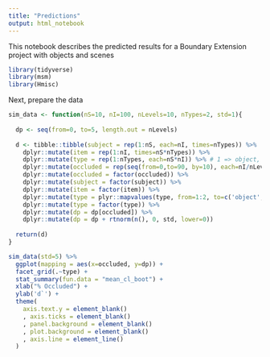 ```yaml
---
title: "Predictions"
output: html_notebook
---
```


This notebook describes the predicted results for a Boundary Extension project with objects and scenes

```r
library(tidyverse)
library(msm)
library(Hmisc)
```

Next, prepare the data
```r


sim_data <- function(nS=10, nI=100, nLevels=10, nTypes=2, std=1){
  
  dp <- seq(from=0, to=5, length.out = nLevels)
  
  d <- tibble::tibble(subject = rep(1:nS, each=nI, times=nTypes)) %>%
    dplyr::mutate(item = rep(1:nI, times=nS*nTypes)) %>%
    dplyr::mutate(type = rep(1:nTypes, each=nS*nI)) %>% # 1 => object, 2 => scene
    dplyr::mutate(occluded = rep(seq(from=0,to=90, by=10), each=nI/nLevels, times=nS*nTypes)) %>%
    dplyr::mutate(occluded = factor(occluded)) %>%
    dplyr::mutate(subject = factor(subject)) %>%
    dplyr::mutate(item = factor(item)) %>%
    dplyr::mutate(type = plyr::mapvalues(type, from=1:2, to=c('object','scene'))) %>%
    dplyr::mutate(type = factor(type)) %>%
    dplyr::mutate(dp = dp[occluded]) %>%
    dplyr::mutate(dp = dp + rtnorm(n(), 0, std, lower=0))
  
  return(d)
}


```

```r

sim_data(std=5) %>%
  ggplot(mapping = aes(x=occluded, y=dp)) +
  facet_grid(.~type) +
  stat_summary(fun.data = "mean_cl_boot") +
  xlab("% Occluded") +
  ylab('d`') +
  theme(
    axis.text.y = element_blank()
    , axis.ticks = element_blank()
    , panel.background = element_blank()
    , plot.background = element_blank()
    , axis.line = element_line()
  )

```

